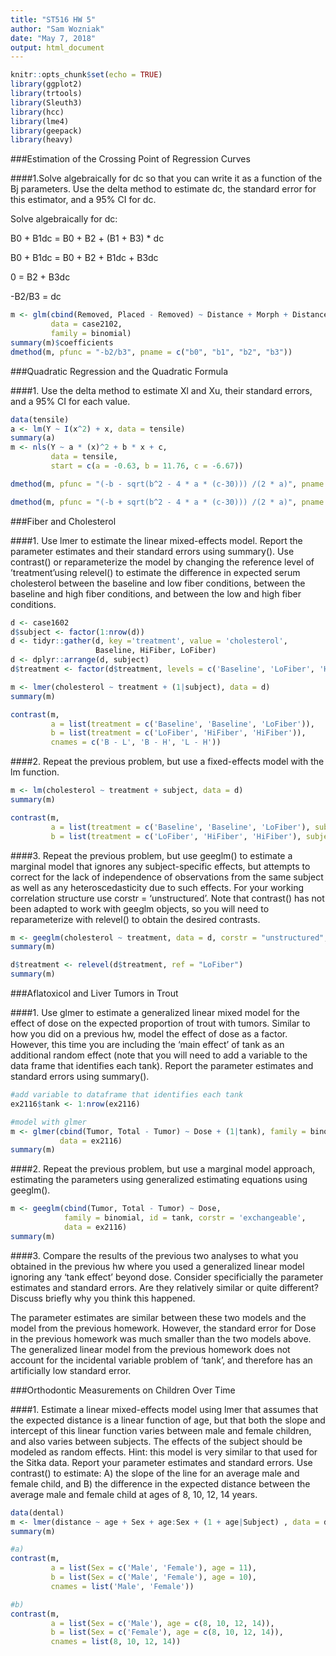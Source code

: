 ```yaml
---
title: "ST516 HW 5"
author: "Sam Wozniak"
date: "May 7, 2018"
output: html_document
---
```


```r
knitr::opts_chunk$set(echo = TRUE)
library(ggplot2)
library(trtools)
library(Sleuth3)
library(hcc)
library(lme4)
library(geepack)
library(heavy)
```

###Estimation of the Crossing Point of Regression Curves

####1.Solve algebraically for dc so that you can write it as a function of the Bj parameters. Use the delta method to estimate dc, the standard error for this estimator, and a 95% CI for dc.

Solve algebraically for dc:

B0 + B1dc = B0 + B2 + (B1 + B3) * dc

B0 + B1dc = B0 + B2 + B1dc + B3dc

0 = B2 + B3dc

-B2/B3 = dc

```r
m <- glm(cbind(Removed, Placed - Removed) ~ Distance + Morph + Distance:Morph, 
         data = case2102,
         family = binomial)
summary(m)$coefficients
dmethod(m, pfunc = "-b2/b3", pname = c("b0", "b1", "b2", "b3"))
```

###Quadratic Regression and the Quadratic Formula

####1. Use the delta method to estimate Xl and Xu, their standard errors, and a 95% CI for each value.

```r
data(tensile)
a <- lm(Y ~ I(x^2) + x, data = tensile)
summary(a)
m <- nls(Y ~ a * (x)^2 + b * x + c, 
         data = tensile, 
         start = c(a = -0.63, b = 11.76, c = -6.67))

dmethod(m, pfunc = "(-b - sqrt(b^2 - 4 * a * (c-30))) /(2 * a)", pname = c('a', 'b', 'c'))

dmethod(m, pfunc = "(-b + sqrt(b^2 - 4 * a * (c-30))) /(2 * a)", pname = c('a', 'b', 'c'))
```

###Fiber and Cholesterol

####1. Use lmer to estimate the linear mixed-effects model. Report the parameter estimates and their standard errors using summary(). Use contrast() or reparameterize the model by changing the reference level of 'treatment'using relevel() to estimate the difference in expected serum cholesterol between the baseline and low fiber conditions, between the baseline and high fiber conditions, and between the low and high fiber conditions.

```r
d <- case1602
d$subject <- factor(1:nrow(d))
d <- tidyr::gather(d, key ='treatment', value = 'cholesterol', 
                   Baseline, HiFiber, LoFiber)
d <- dplyr::arrange(d, subject)
d$treatment <- factor(d$treatment, levels = c('Baseline', 'LoFiber', 'HiFiber'))

m <- lmer(cholesterol ~ treatment + (1|subject), data = d)
summary(m)

contrast(m, 
         a = list(treatment = c('Baseline', 'Baseline', 'LoFiber')),
         b = list(treatment = c('LoFiber', 'HiFiber', 'HiFiber')),
         cnames = c('B - L', 'B - H', 'L - H'))
```

####2. Repeat the previous problem, but use a fixed-effects model with the lm function.

```r
m <- lm(cholesterol ~ treatment + subject, data = d)
summary(m)

contrast(m, 
         a = list(treatment = c('Baseline', 'Baseline', 'LoFiber'), subject = '1'),
         b = list(treatment = c('LoFiber', 'HiFiber', 'HiFiber'), subject = '1'))
```

####3. Repeat the previous problem, but use geeglm() to estimate a marginal model that ignores any subject-specific effects, but attempts to correct for the lack of independence of observations from the same subject as well as any heteroscedasticity due to such effects. For your working correlation structure use corstr = 'unstructured'. Note that contrast() has not been adapted to work with geeglm objects, so you will need to reparameterize with relevel() to obtain the desired contrasts. 

```r
m <- geeglm(cholesterol ~ treatment, data = d, corstr = "unstructured", id = subject)
summary(m)

d$treatment <- relevel(d$treatment, ref = "LoFiber")
summary(m)
```


###Aflatoxicol and Liver Tumors in Trout

####1. Use glmer to estimate a generalized linear mixed model for the effect of dose on the expected proportion of trout with tumors. Similar to how you did on a previous hw, model the effect of dose as a factor. However, this time you are including the 'main effect' of tank as an additional random effect (note that you will need to add a variable to the data frame that identifies each tank). Report the parameter estimates and standard errors using summary().

```r
#add variable to dataframe that identifies each tank
ex2116$tank <- 1:nrow(ex2116)

#model with glmer
m <- glmer(cbind(Tumor, Total - Tumor) ~ Dose + (1|tank), family = binomial, 
           data = ex2116)
summary(m)
```

####2. Repeat the previous problem, but use a marginal model approach, estimating the parameters using generalized estimating equations using geeglm().

```r
m <- geeglm(cbind(Tumor, Total - Tumor) ~ Dose, 
            family = binomial, id = tank, corstr = 'exchangeable',
            data = ex2116)
summary(m)
```

####3. Compare the results of the previous two analyses to what you obtained in the previous hw where you used a generalized linear model ignoring any 'tank effect' beyond dose. Consider specificially the parameter estimates and standard errors. Are they relatively similar or quite different? Discuss briefly why you think this happened.

The parameter estimates are similar between these two models and the model from the previous homework. However, the standard error for Dose in the previous homework was much smaller than the two models above. The generalized linear model from the previous homework does not account for the incidental variable problem of 'tank', and therefore has an artificially low standard error.

###Orthodontic Measurements on Children Over Time

####1. Estimate a linear mixed-effects model using lmer that assumes that the expected distance is a linear function of age, but that both the slope and intercept of this linear function varies between male and female children, and also varies between subjects. The effects of the subject should be modeled as random effects. Hint: this model is very similar to that used for the Sitka data. Report your parameter estimates and standard errors. Use contrast() to estimate: A) the slope of the line for an average male and female child, and B) the difference in the expected distance between the average male and female child at ages of 8, 10, 12, 14 years.

```r
data(dental)
m <- lmer(distance ~ age + Sex + age:Sex + (1 + age|Subject) , data = dental)
summary(m)

#a) 
contrast(m, 
         a = list(Sex = c('Male', 'Female'), age = 11),
         b = list(Sex = c('Male', 'Female'), age = 10),
         cnames = list('Male', 'Female'))

#b) 
contrast(m, 
         a = list(Sex = c('Male'), age = c(8, 10, 12, 14)),
         b = list(Sex = c('Female'), age = c(8, 10, 12, 14)),
         cnames = list(8, 10, 12, 14))
```

